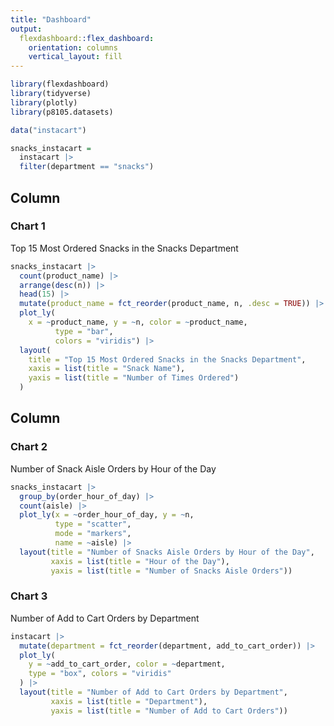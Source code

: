 ```yaml
---
title: "Dashboard"
output: 
  flexdashboard::flex_dashboard:
    orientation: columns
    vertical_layout: fill
---
```


```r
library(flexdashboard)
library(tidyverse)
library(plotly)
library(p8105.datasets)

data("instacart")
```

```r
snacks_instacart = 
  instacart |> 
  filter(department == "snacks")
```

Column {data-width=650}
-----------------------------------------------------------------------

### Chart 1

Top 15 Most Ordered Snacks in the Snacks Department

```r
snacks_instacart |> 
  count(product_name) |> 
  arrange(desc(n)) |> 
  head(15) |> 
  mutate(product_name = fct_reorder(product_name, n, .desc = TRUE)) |> 
  plot_ly(
    x = ~product_name, y = ~n, color = ~product_name,
          type = "bar", 
          colors = "viridis") |> 
  layout(
    title = "Top 15 Most Ordered Snacks in the Snacks Department",
    xaxis = list(title = "Snack Name"),
    yaxis = list(title = "Number of Times Ordered")
  )
```


Column {data-width=350}
-----------------------------------------------------------------------

### Chart 2

Number of Snack Aisle Orders by Hour of the Day
```r
snacks_instacart |> 
  group_by(order_hour_of_day) |> 
  count(aisle) |> 
  plot_ly(x = ~order_hour_of_day, y = ~n,
          type = "scatter",
          mode = "markers",
          name = ~aisle) |> 
  layout(title = "Number of Snacks Aisle Orders by Hour of the Day",
         xaxis = list(title = "Hour of the Day"),
         yaxis = list(title = "Number of Snacks Aisle Orders"))
```

### Chart 3

Number of Add to Cart Orders by Department

```r
instacart |> 
  mutate(department = fct_reorder(department, add_to_cart_order)) |> 
  plot_ly(
    y = ~add_to_cart_order, color = ~department,
    type = "box", colors = "viridis"
  ) |> 
  layout(title = "Number of Add to Cart Orders by Department",
         xaxis = list(title = "Department"),
         yaxis = list(title = "Number of Add to Cart Orders"))
```

